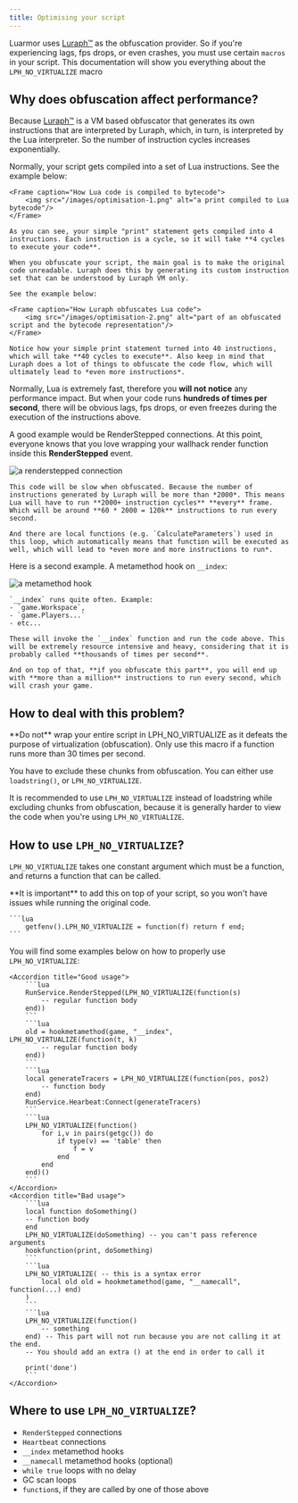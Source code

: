 ```yaml
---
title: Optimising your script
---
```


Luarmor uses [Luraph™️](https://luraph.com) as the obfuscation provider. So if you're experiencing lags, fps drops, or even crashes, you must use certain `macros` in your script. This documentation will show you everything about the `LPH_NO_VIRTUALIZE` macro

## Why does obfuscation affect performance?

Because [Luraph™️](https://luraph.com) is a VM based obfuscator that generates its own instructions that are interpreted by Luraph, which, in turn, is interpreted by the Lua interpreter. So the number of instruction cycles increases exponentially.

<Accordion title="How obfuscation works">
    Normally, your script gets compiled into a set of Lua instructions. See the example below:

    <Frame caption="How Lua code is compiled to bytecode">
        <img src="/images/optimisation-1.png" alt="a print compiled to Lua bytecode"/>
    </Frame>

    As you can see, your simple "print" statement gets compiled into 4 instructions. Each instruction is a cycle, so it will take **4 cycles to execute your code**.

    When you obfuscate your script, the main goal is to make the original code unreadable. Luraph does this by generating its custom instruction set that can be understood by Luraph VM only. 

    See the example below:

    <Frame caption="How Luraph obfuscates Lua code">
        <img src="/images/optimisation-2.png" alt="part of an obfuscated script and the bytecode representation"/>
    </Frame>

    Notice how your simple print statement turned into 40 instructions, which will take **40 cycles to execute**. Also keep in mind that Luraph does a lot of things to obfuscate the code flow, which will ultimately lead to *even more instructions*.
</Accordion>


Normally, Lua is extremely fast, therefore you **will not notice** any performance impact. But when your code runs **hundreds of times per second**, there will be obvious lags, fps drops, or even freezes during the execution of the instructions above.

A good example would be RenderStepped connections. At this point, everyone knows that you love wrapping your wallhack render function inside this **RenderStepped** event.

<Accordion title="RenderStepped example">
    <Frame caption="Example of a RenderStepped connection">
        <img src="/images/optimisation-3.png" alt="a renderstepped connection"/>
    </Frame>

    This code will be slow when obfuscated. Because the number of instructions generated by Luraph will be more than *2000*. This means Lua will have to run **2000+ instruction cycles** **every** frame. Which will be around **60 * 2000 = 120k** instructions to run every second.

    And there are local functions (e.g. `CalculateParameters`) used in this loop, which automatically means that function will be executed as well, which will lead to *even more and more instructions to run*.
</Accordion>


Here is a second example. A metamethod hook on `__index`:

<Accordion title="__index example">
    <Frame caption="Example of a metamethod hook">
        <img src="/images/optimisation-4.png" alt="a metamethod hook"/>
    </Frame>

    `__index` runs quite often. Example:
    - `game.Workspace`,
    - `game.Players...`
    - etc...

    These will invoke the `__index` function and run the code above. This will be extremely resource intensive and heavy, considering that it is probably called **thousands of times per second**.

    And on top of that, **if you obfuscate this part**, you will end up with **more than a million** instructions to run every second, which will crash your game.
</Accordion>

## How to deal with this problem?

<Warning>
    **Do not** wrap your entire script in LPH_NO_VIRTUALIZE as it defeats the purpose of virtualization (obfuscation). Only use this macro if a function runs more than 30 times per second.
</Warning>

You have to exclude these chunks from obfuscation. You can either use `loadstring()`, or `LPH_NO_VIRTUALIZE`.

It is recommended to use `LPH_NO_VIRTUALIZE` instead of loadstring while excluding chunks from obfuscation, because it is generally harder to view the code when you're using `LPH_NO_VIRTUALIZE`.

## How to use `LPH_NO_VIRTUALIZE`?

`LPH_NO_VIRTUALIZE` takes one constant argument which must be a function, and returns a function that can be called.

<Warning>
    **It is important** to add this on top of your script, so you won't have issues while running the original code.

    ```lua
        getfenv().LPH_NO_VIRTUALIZE = function(f) return f end;
    ```
</Warning>

You will find some examples below on how to properly use `LPH_NO_VIRTUALIZE`:
<AccordionGroup>

    <Accordion title="Good usage">
        ```lua
        RunService.RenderStepped(LPH_NO_VIRTUALIZE(function(s)
            -- regular function body
        end))
        ```
        ```lua
        old = hookmetamethod(game, "__index", LPH_NO_VIRTUALIZE(function(t, k)
            -- regular function body
        end))
        ```
        ```lua
        local generateTracers = LPH_NO_VIRTUALIZE(function(pos, pos2)
            -- function body
        end)
        RunService.Hearbeat:Connect(generateTracers)
        ```
        ```lua
        LPH_NO_VIRTUALIZE(function()
            for i,v in pairs(getgc()) do 
                if type(v) == 'table' then
                    f = v
                end
            end
        end)()
        ```
    </Accordion>
    <Accordion title="Bad usage">
        ```lua
        local function doSomething()
        -- function body
        end
        LPH_NO_VIRTUALIZE(doSomething) -- you can't pass reference arguments
        hookfunction(print, doSomething)
        ```
        ```lua
        LPH_NO_VIRTUALIZE( -- this is a syntax error
            local old old = hookmetamethod(game, "__namecall", function(...) end)
        )
        ```
        ```lua
        LPH_NO_VIRTUALIZE(function()
            -- something
        end) -- This part will not run because you are not calling it at the end.
        -- You should add an extra () at the end in order to call it

        print('done')
        ```
    </Accordion>
</AccordionGroup>

## Where to use `LPH_NO_VIRTUALIZE`?

- `RenderStepped` connections
- `Heartbeat` connections
- `__index` metamethod hooks
- `__namecall` metamethod hooks (optional)
- `while true` loops with no delay
- GC scan loops
- `function`s, if they are called by one of those above